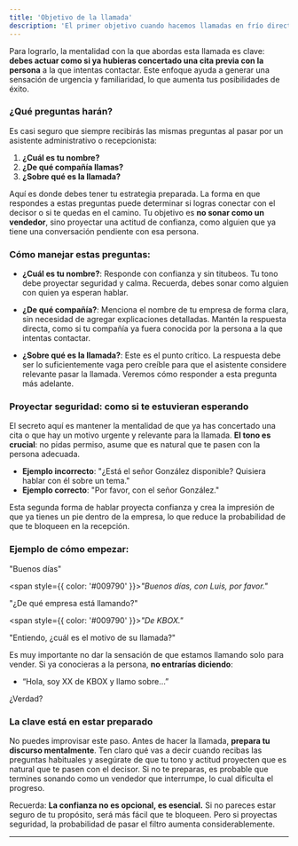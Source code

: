 ```yaml
---
title: 'Objetivo de la llamada'
description: 'El primer objetivo cuando hacemos llamadas en frío directas a la oficina es **superar a la secretaria o asistente** si no tenemos el contacto directo del decisor.'
---
```


Para lograrlo, la mentalidad con la que abordas esta llamada es clave: **debes actuar como si ya hubieras concertado una cita previa con la persona** a la que intentas contactar. Este enfoque ayuda a generar una sensación de urgencia y familiaridad, lo que aumenta tus posibilidades de éxito.

### ¿Qué preguntas harán?

Es casi seguro que siempre recibirás las mismas preguntas al pasar por un asistente administrativo o recepcionista:

1. **¿Cuál es tu nombre?**
2. **¿De qué compañía llamas?**
3. **¿Sobre qué es la llamada?**

Aquí es donde debes tener tu estrategia preparada. La forma en que respondes a estas preguntas puede determinar si logras conectar con el decisor o si te quedas en el camino. Tu objetivo es **no sonar como un vendedor**, sino proyectar una actitud de confianza, como alguien que ya tiene una conversación pendiente con esa persona.

### Cómo manejar estas preguntas:

- **¿Cuál es tu nombre?**: Responde con confianza y sin titubeos. Tu tono debe proyectar seguridad y calma. Recuerda, debes sonar como alguien con quien ya esperan hablar.

- **¿De qué compañía?**: Menciona el nombre de tu empresa de forma clara, sin necesidad de agregar explicaciones detalladas. Mantén la respuesta directa, como si tu compañía ya fuera conocida por la persona a la que intentas contactar.

- **¿Sobre qué es la llamada?**: Este es el punto crítico. La respuesta debe ser lo suficientemente vaga pero creíble para que el asistente considere relevante pasar la llamada. Veremos cómo responder a esta pregunta más adelante.

### Proyectar seguridad: como si te estuvieran esperando

El secreto aquí es mantener la mentalidad de que ya has concertado una cita o que hay un motivo urgente y relevante para la llamada. **El tono es crucial**: no pidas permiso, asume que es natural que te pasen con la persona adecuada.

- **Ejemplo incorrecto**: "¿Está el señor González disponible? Quisiera hablar con él sobre un tema."
- **Ejemplo correcto**: "Por favor, con el señor González."

Esta segunda forma de hablar proyecta confianza y crea la impresión de que ya tienes un pie dentro de la empresa, lo que reduce la probabilidad de que te bloqueen en la recepción.

### Ejemplo de cómo empezar:

"Buenos días"

<span style={{ color: '#009790' }}>_"Buenos días, con Luis, por favor."_</span>

"¿De qué empresa está llamando?"

<span style={{ color: '#009790' }}>_"De KBOX."_ </span>

"Entiendo, ¿cuál es el motivo de su llamada?"

Es muy importante no dar la sensación de que estamos llamando solo para vender. Si ya conocieras a la persona, **no entrarías diciendo**:

- “Hola, soy XX de KBOX y llamo sobre…”

¿Verdad?

### La clave está en estar preparado

No puedes improvisar este paso. Antes de hacer la llamada, **prepara tu discurso mentalmente**. Ten claro qué vas a decir cuando recibas las preguntas habituales y asegúrate de que tu tono y actitud proyecten que es natural que te pasen con el decisor. Si no te preparas, es probable que termines sonando como un vendedor que interrumpe, lo cual dificulta el progreso.

Recuerda: **La confianza no es opcional, es esencial.** Si no pareces estar seguro de tu propósito, será más fácil que te bloqueen. Pero si proyectas seguridad, la probabilidad de pasar el filtro aumenta considerablemente.

---